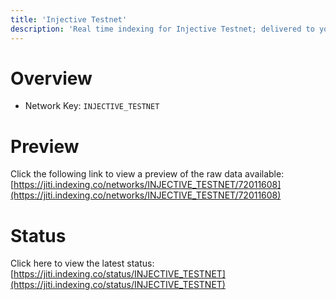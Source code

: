 ```yaml
---
title: 'Injective Testnet'
description: 'Real time indexing for Injective Testnet; delivered to you'
---
```


# Overview
- Network Key: `INJECTIVE_TESTNET`

# Preview
Click the following link to view a preview of the raw data available: [https://jiti.indexing.co/networks/INJECTIVE_TESTNET/72011608](https://jiti.indexing.co/networks/INJECTIVE_TESTNET/72011608)

# Status
Click here to view the latest status: [https://jiti.indexing.co/status/INJECTIVE_TESTNET](https://jiti.indexing.co/status/INJECTIVE_TESTNET)
